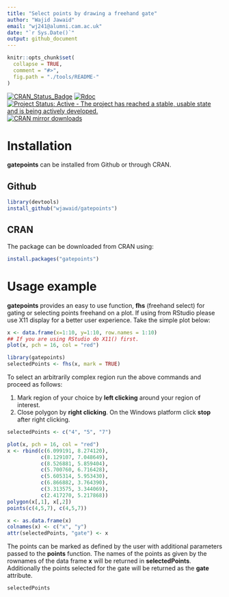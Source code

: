 ```yaml
---
title: "Select points by drawing a freehand gate"
author: "Wajid Jawaid"
email: "wj241@alumni.cam.ac.uk"
date: "`r Sys.Date()`"
output: github_document
---
```


<!-- README.md is generated from README.Rmd. Please edit that file -->

```r
knitr::opts_chunk$set(
  collapse = TRUE,
  comment = "#>",
  fig.path = "./tools/README-"
)
```

[![CRAN_Status_Badge](https://www.r-pkg.org/badges/version/gatepoints)](https://cran.r-project.org/package=gatepoints) [![Rdoc](https://www.rdocumentation.org/badges/version/gatepoints)](https://www.rdocumentation.org/packages/gatepoints) [![Project Status: Active - The project has reached a stable, usable state and is being actively developed.](https://www.repostatus.org/badges/latest/active.svg)](https://www.repostatus.org/#active) [![CRAN mirror downloads](https://cranlogs.r-pkg.org/badges/gatepoints)](https://cran.r-project.org/package=gatepoints/)

# Installation

**gatepoints** can be installed from Github or through CRAN.

## Github

```r
library(devtools)
install_github("wjawaid/gatepoints")
```

## CRAN

The package can be downloaded from CRAN using:

```r
install.packages("gatepoints")
```

# Usage example

**gatepoints** provides an easy to use function, **fhs** (freehand select) for gating or selecting points freehand on a plot. If using from RStudio please use X11 display for a better user experience. Take the simple plot below:  

```r
x <- data.frame(x=1:10, y=1:10, row.names = 1:10)
## If you are using RStudio do X11() first.
plot(x, pch = 16, col = "red")
```

```r
library(gatepoints)
selectedPoints <- fhs(x, mark = TRUE)
```

To select an arbitrarily complex region run the above commands and proceed as follows:

1. Mark region of your choice by **left clicking** around your region of interest.
2. Close polygon by **right clicking**. On the Windows platform click **stop** after right clicking.  

```r
selectedPoints <- c("4", "5", "7")
```

```r
plot(x, pch = 16, col = "red")
x <- rbind(c(6.099191, 8.274120), 
           c(8.129107, 7.048649),
           c(8.526881, 5.859404),
           c(5.700760, 6.716428),
           c(5.605314, 5.953430),
           c(6.866882, 3.764390),
           c(3.313575, 3.344069),
           c(2.417270, 5.217868))
polygon(x[,1], x[,2])
points(c(4,5,7), c(4,5,7))
```

```r
x <- as.data.frame(x)
colnames(x) <- c("x", "y")
attr(selectedPoints, "gate") <- x
```

The points can be marked as defined by the user with additional parameters passed to the **points** function. The names of the points as given by the rownames of the data frame **x** will be returned in **selectedPoints**. Additionally the points selected for the gate will be returned as the **gate** attribute.

```r
selectedPoints
```
